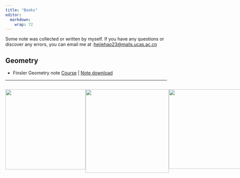 ```yaml
---
title: "Books"
editor: 
  markdown: 
    wrap: 72
---
```






Some note was collected or written by myself. If you have any questions or discover any errors, you can email me at :<hejiehao23@mails.ucas.ac.cn>



## Geometry

-   Finsler Geometry note [Course](https://tianyuan.xmu.edu.cn/cn/MiniCourses/3754.html) | [Note download](https://drive.google.com/file/d/1G7GhRxKXQbJCl1pPIwyhgVFONvUIxXgQ/view?usp=drive_link)

---

<div style="display: flex; justify-content: space-between;">
  <a href="https://www.xiaohongshu.com/user/profile/667bdd4d0000000007007e4d?xsec_token=YBMnOXQHazeWHYjTuXbRwBOZTbBZJc8JHOpIpYGk7MhSA=&xsec_source=app_share&xhsshare=CopyLink&appuid=61a31e790000000010007c40&apptime=1752928783&share_id=2809fa6adfde4740a4a15265552b45fa">
    <img style="width: 250px" src="zyf.jpg">
  </a>
  
  <a href="https://www.xiaohongshu.com/user/profile/5c5043f80000000011004a6d?xsec_token=ABv3KukOo4fZU497Xo4nESsKb-QuFVnrYRZXuriBxascI%3D&xsec_source=pc_search">
    <img style="width: 260px" src="zr.jpg">
  </a>
  
  <a href="https://www.xiaohongshu.com/user/profile/5ee0f8bf0000000001005ad6?xsec_token=ABHVMia9oSE7eFJs6mV86EHI98xfSEAsIW0NGSjyK-9NM%3D&xsec_source=pc_search">
    <img style="width: 248px" src="sss.jpg">
  </a>
</div>




